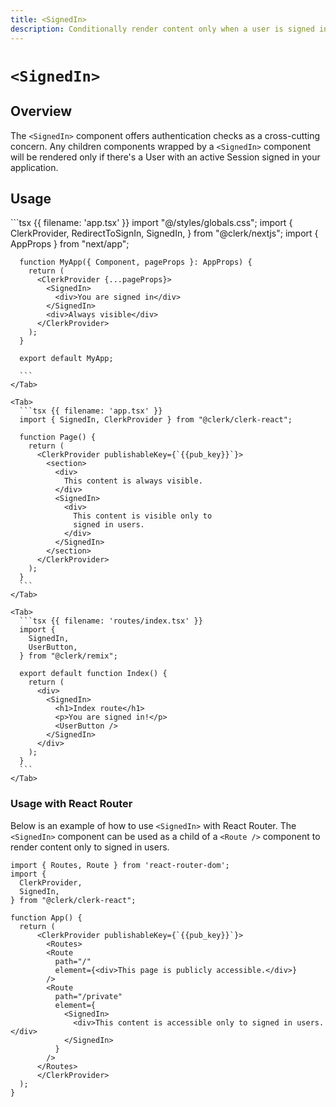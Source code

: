 ```yaml
---
title: <SignedIn>
description: Conditionally render content only when a user is signed in.
---
```


# `<SignedIn>`

## Overview

The `<SignedIn>` component offers authentication checks as a cross-cutting concern. Any children components wrapped by a `<SignedIn>` component will be rendered only if there's a User with an active Session signed in your application.

## Usage

<InjectKeys>
  <Tabs type="framework" items={["Next.js", "React", "Remix"]}>
    <Tab>
      ```tsx {{ filename: 'app.tsx' }}
      import "@/styles/globals.css";
      import {
        ClerkProvider,
        RedirectToSignIn,
        SignedIn,
      } from "@clerk/nextjs";
      import { AppProps } from "next/app";

      function MyApp({ Component, pageProps }: AppProps) {
        return (
          <ClerkProvider {...pageProps}>
            <SignedIn>
              <div>You are signed in</div>
            </SignedIn>
            <div>Always visible</div>
          </ClerkProvider>
        );
      }

      export default MyApp;

      ```
    </Tab>

    <Tab>
      ```tsx {{ filename: 'app.tsx' }}
      import { SignedIn, ClerkProvider } from "@clerk/clerk-react";

      function Page() {
        return (
          <ClerkProvider publishableKey={`{{pub_key}}`}>
            <section>
              <div>
                This content is always visible.
              </div>
              <SignedIn>
                <div>
                  This content is visible only to
                  signed in users.
                </div>
              </SignedIn>
            </section>
          </ClerkProvider>
        );
      }
      ```
    </Tab>

    <Tab>
      ```tsx {{ filename: 'routes/index.tsx' }}
      import {
        SignedIn,
        UserButton,
      } from "@clerk/remix";

      export default function Index() {
        return (
          <div>
            <SignedIn>
              <h1>Index route</h1>
              <p>You are signed in!</p>
              <UserButton />
            </SignedIn>
          </div>
        );
      }
      ```
    </Tab>
  </Tabs>
</InjectKeys>

### Usage with React Router

Below is an example of how to use `<SignedIn>` with React Router. The `<SignedIn>` component can be used as a child of a `<Route />` component to render content only to signed in users.

```tsx {{ filename: 'app.tsx' }}
import { Routes, Route } from 'react-router-dom';
import {
  ClerkProvider,
  SignedIn,
} from "@clerk/clerk-react";

function App() {
  return (
      <ClerkProvider publishableKey={`{{pub_key}}`}>
        <Routes>
        <Route
          path="/"
          element={<div>This page is publicly accessible.</div>}
        />
        <Route
          path="/private"
          element={
            <SignedIn>
              <div>This content is accessible only to signed in users.</div>
            </SignedIn>
          }
        />
      </Routes>
      </ClerkProvider>
  );
}
```
